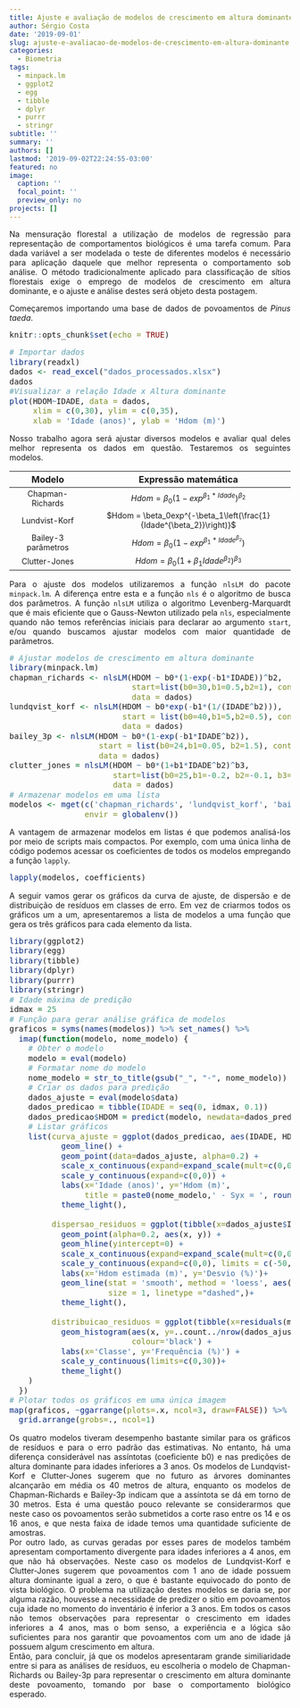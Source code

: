 ```yaml
---
title: Ajuste e avaliação de modelos de crescimento em altura dominante
author: Sérgio Costa
date: '2019-09-01'
slug: ajuste-e-avaliacao-de-modelos-de-crescimento-em-altura-dominante
categories:
  - Biometria
tags:
  - minpack.lm
  - ggplot2
  - egg
  - tibble
  - dplyr
  - purrr
  - stringr
subtitle: ''
summary: ''
authors: []
lastmod: '2019-09-02T22:24:55-03:00'
featured: no
image:
  caption: ''
  focal_point: ''
  preview_only: no
projects: []
---
```

Na mensuração florestal a utilização de modelos de regressão para representação de comportamentos biológicos é uma tarefa comum. Para dada variável a ser modelada o teste  de diferentes modelos é necessário para aplicação daquele que melhor representa o comportamento sob análise. O método tradicionalmente aplicado para classificação de sítios florestais exige o emprego de modelos de crescimento em altura dominante, e o ajuste e análise destes será objeto desta postagem.
  
Começaremos importando uma base de dados de povoamentos de *Pinus taeda*. 
```r
knitr::opts_chunk$set(echo = TRUE)
```
```r
# Importar dados
library(readxl)
dados <- read_excel("dados_processados.xlsx")
dados
#Visualizar a relação Idade x Altura dominante
plot(HDOM~IDADE, data = dados,
     xlim = c(0,30), ylim = c(0,35),
     xlab = 'Idade (anos)', ylab = 'Hdom (m)')
````
  
Nosso trabalho agora será ajustar diversos modelos e avaliar qual deles melhor representa os dados em questão. Testaremos os seguintes modelos.


|Modelo             |Expressão matemática|
|:-----------------:|:-----------------------------------------------:|  
|Chapman-Richards   |$Hdom = \beta_0\left(1-exp^{\beta_1*Idade}\right)^{\beta_2}$|
|Lundvist-Korf      |$Hdom = \beta_0exp^{-\beta_1\left(\frac{1}{Idade^{\beta_2}}\right)}$|
|Bailey-3 parâmetros|$Hdom = \beta_0\left(1-exp^{\beta_1*Idade^{\beta_2}}\right)$|
|Clutter-Jones      |$Hdom = \beta_0\left(1+\beta_1Idade^{\beta_2}\right)^{\beta_3}$|

Para o ajuste dos modelos utilizaremos a função `nlsLM` do pacote `minpack.lm`. A diferença entre esta e a função `nls` é o algoritmo de busca dos parâmetros. A função `nlsLM` utiliza o algoritmo Levenberg-Marquardt que é mais eficiente que o Gauss-Newton utilizado pela `nls`, especialmente quando não temos referências iniciais para declarar ao argumento `start`, e/ou quando buscamos ajustar modelos com maior quantidade de parâmetros.
```r
# Ajustar modelos de crescimento em altura dominante
library(minpack.lm)
chapman_richards <- nlsLM(HDOM ~ b0*(1-exp(-b1*IDADE))^b2,
                          start=list(b0=30,b1=0.5,b2=1), control = nls.control(maxiter = 1024),
                          data = dados)
lundqvist_korf <- nlsLM(HDOM ~ b0*exp(-b1*(1/(IDADE^b2))),
                        start = list(b0=40,b1=5,b2=0.5), control = nls.control(maxiter = 1024),
                        data = dados)
bailey_3p <- nlsLM(HDOM ~ b0*(1-exp(-b1*IDADE^b2)),
                   start = list(b0=24,b1=0.05, b2=1.5), control = nls.control(maxiter = 1024),
                   data = dados)
clutter_jones = nlsLM(HDOM ~ b0*(1+b1*IDADE^b2)^b3,
                      start=list(b0=25,b1=-0.2, b2=-0.1, b3=20), control = nls.control(maxiter = 1024),
                      data = dados)
# Armazenar modelos em uma lista
modelos <- mget(c('chapman_richards', 'lundqvist_korf', 'bailey_3p', 'clutter_jones'),
                envir = globalenv())
````
A vantagem de armazenar modelos em listas é que podemos analisá-los por meio de scripts mais compactos. Por exemplo, com uma única linha de código podemos acessar os coeficientes de todos os modelos empregando a função `lapply`.
```r
lapply(modelos, coefficients)
````
A seguir vamos gerar os gráficos da curva de ajuste, de dispersão e de distribuição de resíduos em classes de erro. Em vez de criarmos todos os gráficos um a um, apresentaremos a lista de modelos a uma função que gera os três gráficos para cada elemento da lista. 
```r
library(ggplot2)
library(egg)
library(tibble)
library(dplyr)
library(purrr)
library(stringr)
# Idade máxima de predição
idmax = 25
# Função para gerar análise gráfica de modelos
graficos = syms(names(modelos)) %>% set_names() %>% 
  imap(function(modelo, nome_modelo) {
    # Obter o modelo
    modelo = eval(modelo)
    # Formatar nome do modelo
    nome_modelo = str_to_title(gsub("_", "-", nome_modelo))
    # Criar os dados para predição
    dados_ajuste = eval(modelo$data)
    dados_predicao = tibble(IDADE = seq(0, idmax, 0.1))
    dados_predicao$HDOM = predict(modelo, newdata=dados_predicao)
    # Listar gráficos
    list(curva_ajuste = ggplot(dados_predicao, aes(IDADE, HDOM)) +
           geom_line() +
           geom_point(data=dados_ajuste, alpha=0.2) +
           scale_x_continuous(expand=expand_scale(mult=c(0,0.01)), breaks = seq(0,idmax,2)) +
           scale_y_continuous(expand=c(0,0)) +
           labs(x='Idade (anos)', y='Hdom (m)',
                title = paste0(nome_modelo,' - Syx = ', round(summary(modelo)$sigma, 2)))+
           theme_light(),
         
         dispersao_residuos = ggplot(tibble(x=dados_ajuste$IDADE, y=residuals(modelo)/mean(x)*100)) +
           geom_point(alpha=0.2, aes(x, y)) +
           geom_hline(yintercept=0) +
           scale_x_continuous(expand=expand_scale(mult=c(0,0.01))) +
           scale_y_continuous(expand=c(0,0), limits = c(-50,50)) +
           labs(x='Hdom estimada (m)', y='Desvio (%)')+
           geom_line(stat = 'smooth', method = 'loess', aes(x, y), color = 'red', alpha = .8,
                     size = 1, linetype ="dashed",)+
           theme_light(),
         
         distribuicao_residuos = ggplot(tibble(x=residuals(modelo)/mean(dados_ajuste$HDOM)*100)) +
           geom_histogram(aes(x, y=..count../nrow(dados_ajuste)*100), breaks=seq(-27.5,27.5,by=5),
                          colour='black') +
           labs(x='Classe', y='Frequência (%)') +
           scale_y_continuous(limits=c(0,30))+
           theme_light()
    )
  })
# Plotar todos os gráficos em uma única imagem
map(graficos, ~ggarrange(plots=.x, ncol=3, draw=FALSE)) %>% 
  grid.arrange(grobs=., ncol=1)
````
Os quatro modelos tiveram desempenho bastante similar para os gráficos de resíduos e para o erro padrão das estimativas. No entanto, há uma diferença considerável nas assíntotas (coeficiente b0) e nas predições de altura dominante para idades inferiores a 3 anos. Os modelos de Lundqvist-Korf e Clutter-Jones sugerem que no futuro as árvores dominantes alcançarão em média os 40 metros de altura, enquanto os modelos de Chapman-Richards e Bailey-3p indicam que a assíntota se dá em torno de 30 metros. Esta é uma questão pouco relevante se considerarmos que neste caso os povoamentos serão submetidos a corte raso entre os 14 e os 16 anos, e que nesta faixa de idade temos uma quantidade suficiente de amostras.  
Por outro lado, as curvas geradas por esses pares de modelos também apresentam comportamento divergente para idades inferiores a 4 anos, em que não há observações. Neste caso os modelos de Lundqvist-Korf e Clutter-Jones sugerem que povoamentos com 1 ano de idade possuem altura dominante igual a zero, o que é bastante equivocado do ponto de vista biológico. O problema na utilização destes modelos se daria se, por alguma razão, houvesse a necessidade de predizer o sítio em povoamentos cuja idade no momento do inventário é inferior a 3 anos. Em todos os casos não temos observações para representar o crescimento em idades inferiores a 4 anos, mas o bom senso, a experiência e a lógica são suficientes para nos garantir que povoamentos com um ano de idade já possuem algum crescimento em altura.  
Então, para concluir, já que os modelos apresentaram grande similiaridade entre si para as análises de resíduos, eu escolheria o modelo de Chapman-Richards ou Bailey-3p para representar o crescimento em altura dominante deste povoamento, tomando por base o comportamento biológico esperado.

<style>
body {
text-align: justify}
h1 {
text-align: center}
</style>
<style type="text/css">

body, td {
   font-size: 14px;
}
code.r{
  font-size: 14px;
}
pre {
  font-size: 14px
}
</style>